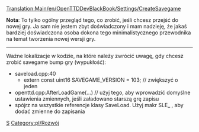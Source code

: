[[Translation:Main/en/OpenTTDDevBlackBook/Settings/CreateSavegame]] {{en/-}}
<!--{{en/DevDoc}}-->{{pl/Rozwój}}

'''Nota''': To tylko ogólny przegląd tego, co zrobić, jeśli chcesz przejść do nowej gry. Ja sam nie jestem zbyt doświadczony i mam nadzieję, że jakaś bardziej doświadczona osoba dokona tego minimalistycznego przewodnika na temat tworzenia nowej wersji gry.

------

Ważne lokalizacje w kodzie, na które należy zwrócić uwagę, gdy chcesz zrobić savegame bump gry (wypukłość):

* saveload.cpp:40
** extern const uint16 SAVEGAME_VERSION = 103; // zwiększyć o jeden
* openttd.cpp:AfterLoadGame(...) // użyj tego, aby wprowadzić domyślne ustawienia zmiennych, jeśli załadowano starszą grę zapisu
* spójrz na wszystkie referencje klasy SaveLoad. Użyj makr SLE_ , aby dodać zmienne do zapisania


<!--[[Category:en/OpenTTDDevBlackBook|S]]--> [[Category:pl/OpenTTDDevBlackBook|S]]
<!--[[Category:en/Development]]--> [[Category:pl/Rozwój]]